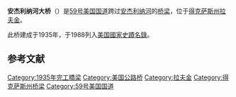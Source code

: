 {{Infobox NRHP
  | name = 安杰利纳河大桥<br>Angelina River Bridge
  | nrhp_type = 
  | image = 
  | caption = 
  | location= 
  | lat_degrees = 31
  | lat_minutes = 27
  | lat_seconds = 25
  | lat_direction = N
  | long_degrees = 94
  | long_minutes = 43
  | long_seconds = 34
  | long_direction = W
  | coord_display = inline,title
  | locmapin = Texas
  | built = 1935
  | architect = Wickline,G.G.
  | architecture = Span bridge
  | added = December 22, 1988
  | area = less than one acre
  | governing_body = State
  | mpsub = [http://pdfhost.focus.nps.gov/docs/NRHP/Text/64000827.pdf Angelina County MRA]
  | refnum = 88002801<ref name="nris">{{NRISref|2009a}}</ref>
}}
'''安杰利纳河大桥'''（{{lang-en|Angelina River Bridge}}）是[[59号美国国道|59号美国国道]]跨过[[安杰利纳河|安杰利纳河]]的[[桥梁|桥梁]]，位于[[得克萨斯州|得克萨斯州]][[拉夫金_(得克萨斯州)|拉夫金]]。

此桥建成于1935年，于1988列入[[國家史蹟名錄|美国國家史蹟名錄]]。

==参考文献==
{{reflist}}
[[Category:1935年完工橋梁|Category:1935年完工橋梁]]
[[Category:美国公路桥|Category:美国公路桥]]
[[Category:拉夫金|Category:拉夫金]]
[[Category:得克萨斯州桥梁|Category:得克萨斯州桥梁]]
[[Category:59号美国国道|Category:59号美国国道]]